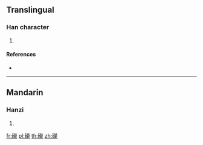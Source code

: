 {{character info/new}}
==Translingual==

===Han character===
{{Han char|rn=112|rad=石|as=16|sn=21|four=19693|canj=MRFFF}}

# {{defn|Han|sort=石16}}

====References====
* {{Han ref|kx=0838.310|dkj=24582|hdz=42465.030|uh=792F|ud=31023|bh=F5E3|bd=62947}}

----

==Mandarin==

===Hanzi===
{{cmn-hanzi|pin=[[yīng]] ([[ying1]])|wg=ying<sup>1</sup>}}

# {{defn|lang=cmn|sort=石16}}

[[fr:礯]]
[[pl:礯]]
[[th:礯]]
[[zh:礯]]